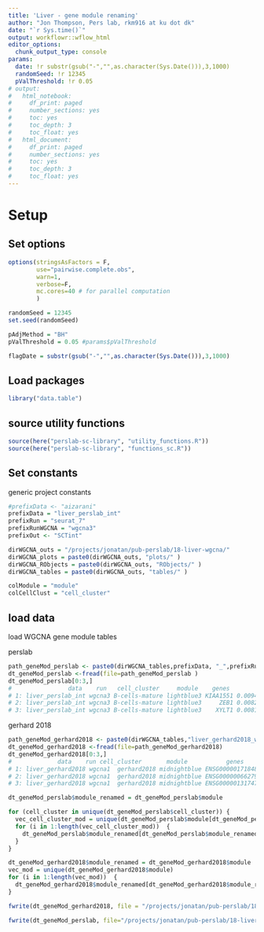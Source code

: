 ```yaml
---
title: 'Liver - gene module renaming'
author: "Jon Thompson, Pers lab, rkm916 at ku dot dk"
date: "`r Sys.time()`" 
output: workflowr::wflow_html
editor_options:
  chunk_output_type: console
params: 
  date: !r substr(gsub("-","",as.character(Sys.Date())),3,1000)
  randomSeed: !r 12345
  pValThreshold: !r 0.05
# output:
#   html_notebook:
#     df_print: paged
#     number_sections: yes
#     toc: yes
#     toc_depth: 3
#     toc_float: yes
#   html_document:
#     df_print: paged
#     number_sections: yes
#     toc: yes
#     toc_depth: 3
#     toc_float: yes
---
```


# Setup

## Set options


```r
options(stringsAsFactors = F, 
        use="pairwise.complete.obs", 
        warn=1, 
        verbose=F,
        mc.cores=40 # for parallel computation
        ) 
```

```r
randomSeed = 12345
set.seed(randomSeed)

pAdjMethod = "BH"
pValThreshold = 0.05 #params$pValThreshold

flagDate = substr(gsub("-","",as.character(Sys.Date())),3,1000)
```

## Load packages

```r
library("data.table")
```

## source utility functions

```r
source(here("perslab-sc-library", "utility_functions.R"))
source(here("perslab-sc-library", "functions_sc.R"))
```

## Set constants

generic project constants 

```r
#prefixData <- "aizarani"
prefixData = "liver_perslab_int"
prefixRun = "seurat_7"
prefixRunWGCNA = "wgcna3"
prefixOut <- "SCTint"

dirWGCNA_outs = "/projects/jonatan/pub-perslab/18-liver-wgcna/"
dirWGCNA_plots = paste0(dirWGCNA_outs, "plots/" )
dirWGCNA_RObjects = paste0(dirWGCNA_outs, "RObjects/" )
dirWGCNA_tables = paste0(dirWGCNA_outs, "tables/" )

colModule = "module"
colCellClust = "cell_cluster"
```

## load data

load WGCNA gene module tables

perslab 

```r
path_geneMod_perslab <- paste0(dirWGCNA_tables,prefixData, "_",prefixRun_WGCNA,"_geneMod_merged_200325.csv.gz")
dt_geneMod_perslab <-fread(file=path_geneMod_perslab )
dt_geneMod_perslab[0:3,]
#                data    run   cell_cluster     module    genes        pkMs
# 1: liver_perslab_int wgcna3 B-cells-mature lightblue3 KIAA1551 0.009426350
# 2: liver_perslab_int wgcna3 B-cells-mature lightblue3     ZEB1 0.008230427
# 3: liver_perslab_int wgcna3 B-cells-mature lightblue3    XYLT1 0.008185864
```

gerhard 2018

```r
path_geneMod_gerhard2018 <- paste0(dirWGCNA_tables,"liver_gerhard2018_wgcna3_geneMod_merged_200325.csv.gz")
dt_geneMod_gerhard2018 <-fread(file=path_geneMod_gerhard2018)
dt_geneMod_gerhard2018[0:3,]
#             data    run cell_cluster       module           genes       pkMs
# 1: liver_gerhard2018 wgcna1  gerhard2018 midnightblue ENSG00000171848 0.03919702
# 2: liver_gerhard2018 wgcna1  gerhard2018 midnightblue ENSG00000066279 0.03745749
# 3: liver_gerhard2018 wgcna1  gerhard2018 midnightblue ENSG00000131747 0.03606625
```


```r

dt_geneMod_perslab$module_renamed = dt_geneMod_perslab$module 

for (cell_cluster in unique(dt_geneMod_perslab$cell_cluster)) {
  vec_cell_cluster_mod = unique(dt_geneMod_perslab$module[dt_geneMod_perslab$cell_cluster==cell_cluster])
  for (i in 1:length(vec_cell_cluster_mod))  {
    dt_geneMod_perslab$module_renamed[dt_geneMod_perslab$module_renamed==vec_cell_cluster_mod[i]] = paste0(cell_cluster, "_", i)
  }
}

```

```r

dt_geneMod_gerhard2018$module_renamed = dt_geneMod_gerhard2018$module 
vec_mod = unique(dt_geneMod_gerhard2018$module)
for (i in 1:length(vec_mod))  {
  dt_geneMod_gerhard2018$module_renamed[dt_geneMod_gerhard2018$module_renamed==vec_mod[i]] = paste0("gerhard2018_", i)
}

```

```r
fwrite(dt_geneMod_gerhard2018, file = "/projects/jonatan/pub-perslab/18-liver-wgcna/tables/gerhard2018_wgcna3_geneMod_merged_200325.csv.gz", compress="gzip")
```

```r
fwrite(dt_geneMod_perslab, file="/projects/jonatan/pub-perslab/18-liver-wgcna/tables/liver_perslab_int_wgcna3_geneMod_merged_200325.csv.gz", compress="gzip")
```
